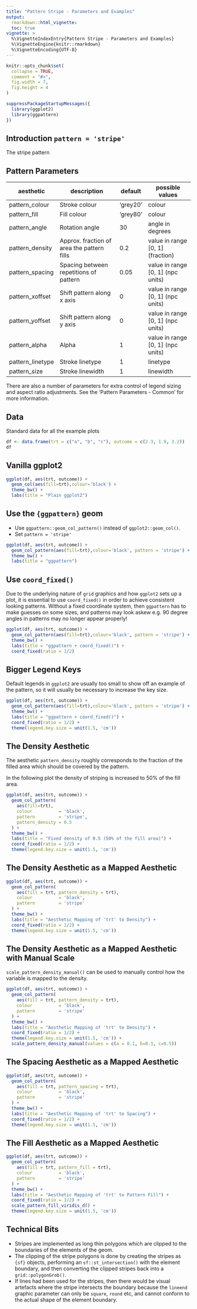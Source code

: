 ```yaml
---
title: "Pattern Stripe - Parameters and Examples"
output: 
  rmarkdown::html_vignette:
  toc: true
vignette: >
  %\VignetteIndexEntry{Pattern Stripe - Parameters and Examples}
  %\VignetteEngine{knitr::rmarkdown}
  %\VignetteEncoding{UTF-8}
---
```


```r
knitr::opts_chunk$set(
  collapse = TRUE,
  comment = "#>",
  fig.width = 7, 
  fig.height = 4
)
```

```r
suppressPackageStartupMessages({
  library(ggplot2)
  library(ggpattern)
})
```

## Introduction `pattern = 'stripe'`

The stripe pattern

## Pattern Parameters

| aesthetic                | description                                   | default   | possible values                   |
|--------------------------|-----------------------------------------------|-----------|-----------------------------------|
| pattern_colour           | Stroke colour                                 | 'grey20'  | colour                            |
| pattern_fill             | Fill colour                                   | 'grey80'  | colour                            |
| pattern_angle            | Rotation angle                                | 30        | angle in degrees                  |
| pattern_density          | Approx. fraction of area the pattern fills    | 0.2       | value in range [0, 1] (fraction)  |
| pattern_spacing          | Spacing between repetitions of pattern        | 0.05      | value in range [0, 1] (npc units) |
| pattern_xoffset          | Shift pattern along x axis                    | 0         | value in range [0, 1] (npc units) |
| pattern_yoffset          | Shift pattern along y axis                    | 0         | value in range [0, 1] (npc units) |
| pattern_alpha            | Alpha                                         | 1         | value in range [0, 1] (npc units) |
| pattern_linetype         | Stroke linetype                               | 1         | linetype                          |
| pattern_size             | Stroke linewidth                              | 1         | linewidth                         |


There are also a number of parameters for extra control of legend sizing and
aspect ratio adjustments. See the 'Pattern Parameters - Common' for more 
information.


## Data

Standard data for all the example plots

```r
df <- data.frame(trt = c("a", "b", "c"), outcome = c(2.3, 1.9, 3.2))
df
```


## Vanilla ggplot2

```r
ggplot(df, aes(trt, outcome)) +
  geom_col(aes(fill=trt),colour='black') +
  theme_bw() +
  labs(title = "Plain ggplot2")
```



## Use the `{ggpattern}` geom

* Use `ggpattern::geom_col_pattern()` instead of `ggplot2::geom_col()`.
* Set `pattern = 'stripe'`


```r
ggplot(df, aes(trt, outcome)) +
  geom_col_pattern(aes(fill=trt),colour='black', pattern = 'stripe') +
  theme_bw() +
  labs(title = "ggpattern")
```


## Use `coord_fixed()` 

Due to the underlying nature of `grid` graphics and how `ggplot2` sets up a plot, 
it is essential to use `coord_fixed()` in order to achieve consistent looking 
patterns.   Without a fixed coordinate system, then `ggpattern` has to make 
guesses on some sizes, and patterns may look askew e.g. 90 degree angles in patterns
may no longer appear properly!


```r
ggplot(df, aes(trt, outcome)) +
  geom_col_pattern(aes(fill=trt),colour='black', pattern = 'stripe') +
  theme_bw() +
  labs(title = "ggpattern + coord_fixed()") + 
  coord_fixed(ratio = 1/2)
```


## Bigger Legend Keys 

Default legends in `ggplot2` are usually too small to show off an example of
the pattern, so it will usually be necessary to increase the key size.


```r
ggplot(df, aes(trt, outcome)) +
  geom_col_pattern(aes(fill=trt),colour='black', pattern = 'stripe') +
  theme_bw() +
  labs(title = "ggpattern + coord_fixed()") + 
  coord_fixed(ratio = 1/2) + 
  theme(legend.key.size = unit(1.5, 'cm'))
```


## The Density Aesthetic

The aesthetic `pattern_density` roughly corresponds to the fraction of the filled
area which should be covered by the pattern.

In the following plot the density of striping is increased to 50% of the fill area.

```r
ggplot(df, aes(trt, outcome)) +
  geom_col_pattern(
    aes(fill=trt),
    colour          = 'black', 
    pattern         = 'stripe',
    pattern_density = 0.5
  ) +
  theme_bw() +
  labs(title = "Fixed density of 0.5 (50% of the fill area)") + 
  coord_fixed(ratio = 1/2) + 
  theme(legend.key.size = unit(1.5, 'cm'))
```


## The Density Aesthetic as a Mapped Aesthetic

```r
ggplot(df, aes(trt, outcome)) +
  geom_col_pattern(
    aes(fill = trt, pattern_density = trt),
    colour          = 'black', 
    pattern         = 'stripe'
  ) +
  theme_bw() +
  labs(title = "Aesthetic Mapping of 'trt' to Density") + 
  coord_fixed(ratio = 1/2) + 
  theme(legend.key.size = unit(1.5, 'cm'))
```


## The Density Aesthetic as a Mapped Aesthetic with Manual Scale


`scale_pattern_density_manual()` can be used to manually control how the variable 
is mapped to the density.


```r
ggplot(df, aes(trt, outcome)) +
  geom_col_pattern(
    aes(fill = trt, pattern_density = trt),
    colour          = 'black', 
    pattern         = 'stripe'
  ) +
  theme_bw() +
  labs(title = "Aesthetic Mapping of 'trt' to Density") + 
  coord_fixed(ratio = 1/2) + 
  theme(legend.key.size = unit(1.5, 'cm')) + 
  scale_pattern_density_manual(values = c(a = 0.1, b=0.3, c=0.5))
```


## The Spacing Aesthetic as a Mapped Aesthetic

```r
ggplot(df, aes(trt, outcome)) +
  geom_col_pattern(
    aes(fill = trt, pattern_spacing = trt),
    colour          = 'black', 
    pattern         = 'stripe'
  ) +
  theme_bw() +
  labs(title = "Aesthetic Mapping of 'trt' to Spacing") + 
  coord_fixed(ratio = 1/2) + 
  theme(legend.key.size = unit(1.5, 'cm'))
```


## The Fill Aesthetic as a Mapped Aesthetic

```r
ggplot(df, aes(trt, outcome)) +
  geom_col_pattern(
    aes(fill = trt, pattern_fill = trt),
    colour          = 'black', 
    pattern         = 'stripe'
  ) +
  theme_bw() +
  labs(title = "Aesthetic Mapping of 'trt' to Pattern Fill") + 
  coord_fixed(ratio = 1/2) + 
  scale_pattern_fill_viridis_d() + 
  theme(legend.key.size = unit(1.5, 'cm'))
```




## Technical Bits

* Stripes are implemented as long thin polygons which are clipped to the boundaries of 
  the elements of the geom.
* The clipping of the stripe polygons is done by creating the stripes as `{sf}` objects, 
  performing an `sf::st_intersection()` with the element boundary, and then converting 
  the clipped stripes back into a `grid::polygonGrob()`.
* If lines had been used for the stripes, then there would be visual artefacts 
  where the stripe intersects the boundary because the `lineend` graphic parameter
  can only be `square`, `round` etc, and cannot conform to the actual shape of the 
  element boundary.
